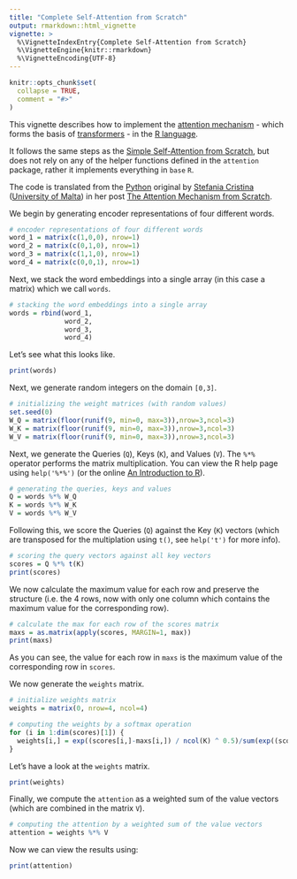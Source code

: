 ```yaml
---
title: "Complete Self-Attention from Scratch"
output: rmarkdown::html_vignette
vignette: >
  %\VignetteIndexEntry{Complete Self-Attention from Scratch}
  %\VignetteEngine{knitr::rmarkdown}
  %\VignetteEncoding{UTF-8}
---
```


```r
knitr::opts_chunk$set(
  collapse = TRUE,
  comment = "#>"
)
```


This vignette describes how to implement the [attention mechanism](https://en.m.wikipedia.org/wiki/Attention_(machine_learning)) - which forms the basis of [transformers](https://en.m.wikipedia.org/wiki/Transformer_(machine_learning_model)) - in the [R language](https://en.m.wikipedia.org/wiki/R_(programming_language)).

It follows the same steps as the [Simple Self-Attention from Scratch](), but does not rely on any of the helper functions defined in the `attention` package, rather it implements everything in `base` `R`.

The code is translated from the [Python](https://www.python.org/) original by [Stefania Cristina](https://scholar.google.com/citations?user=ncHZ0mwAAAAJ&hl=en) ([University of Malta](https://www.um.edu.mt/profile/stefaniacristina)) in her post [The Attention Mechanism from Scratch](https://machinelearningmastery.com/the-attention-mechanism-from-scratch/).

We begin by generating encoder representations of four different words.
```r
# encoder representations of four different words
word_1 = matrix(c(1,0,0), nrow=1)
word_2 = matrix(c(0,1,0), nrow=1)
word_3 = matrix(c(1,1,0), nrow=1)
word_4 = matrix(c(0,0,1), nrow=1)
```

Next, we stack the word embeddings into a single array (in this case a matrix) which we call `words`.
```r
# stacking the word embeddings into a single array
words = rbind(word_1,
              word_2,
              word_3,
              word_4)
```

Let's see what this looks like.
```r
print(words)
```

Next, we generate random integers on the domain `[0,3]`.
```r
# initializing the weight matrices (with random values)
set.seed(0)
W_Q = matrix(floor(runif(9, min=0, max=3)),nrow=3,ncol=3)
W_K = matrix(floor(runif(9, min=0, max=3)),nrow=3,ncol=3)
W_V = matrix(floor(runif(9, min=0, max=3)),nrow=3,ncol=3)
```

Next, we generate the Queries (`Q`), Keys (`K`), and Values (`V`). The `%*%` operator performs the matrix multiplication. You can view the R help page using `help('%*%')` (or the online [An Introduction to R](https://cran.r-project.org/doc/manuals/r-release/R-intro.html#Multiplication)).
```r
# generating the queries, keys and values
Q = words %*% W_Q
K = words %*% W_K
V = words %*% W_V
```

Following this, we score the Queries (`Q`) against the Key (`K`) vectors (which are transposed for the multiplation using `t()`, see `help('t')` for more info).
```r
# scoring the query vectors against all key vectors
scores = Q %*% t(K)
print(scores)
```

We now calculate the maximum value for each row and preserve the structure (i.e. the 4 rows, now with only one column which contains the maximum value for the corresponding row).
```r
# calculate the max for each row of the scores matrix
maxs = as.matrix(apply(scores, MARGIN=1, max))
print(maxs)
```

As you can see, the value for each row in `maxs` is the maximum value of the corresponding row in `scores`.

We now generate the `weights` matrix.
```r
# initialize weights matrix
weights = matrix(0, nrow=4, ncol=4)

# computing the weights by a softmax operation
for (i in 1:dim(scores)[1]) {
  weights[i,] = exp((scores[i,]-maxs[i,]) / ncol(K) ^ 0.5)/sum(exp((scores[i,]-maxs[i,]) / ncol(K) ^ 0.5))
}
```

Let's have a look at the `weights` matrix.
```r
print(weights)
```

Finally, we compute the `attention` as a weighted sum of the value vectors (which are combined in the matrix `V`).
```r
# computing the attention by a weighted sum of the value vectors
attention = weights %*% V
```

Now we can view the results using:
```r
print(attention)
```
